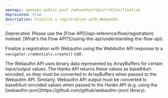 ```yaml
---
openapi: openapi-public post /webauthn/registration/finalize
deprecated: true
description: Finalize a registration with Webauthn.
---
```


<Warning>
    Deprecated. Please use the [Flow API](/api-reference/flow/registration) instead. [What's the Flow API?](/using-the-api/understanding-the-flow-api).
</Warning>

Finalize a registration with Webauthn using the WebAuthn API response to a `navigator.credentials.create()` call.

<Note>
The Webauthn API uses binary data represented by ArrayBuffers for certain input/output values.
The Hanko API returns these values as base64url-encoded, so they must be converted to ArrayBuffers
when passed to the Webauthn API. Similarly, Webauthn API output must be converted to base64url-encoded values
when passed to the Hanko API (e.g. using the [webauthn-json](https://github.com/github/webauthn-json) library).
</Note>
